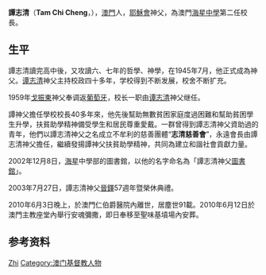 {{Infobox_Person
| name         = 譚志清<br />Tam Chi Cheng
| image        = 
| caption      = [[耶穌會|耶穌會]][[神父|神父]]
| full name    = 
| Sex          =  男
|birth_place= {{CHN}}
|birth_date= 1919年
|death_date= 2010年
|death_place= {{MACAU}}
| year            = [[91歲|91歲]]
| nationality     = 
| company         = 
}}
'''譚志清'''（'''Tam Chi Cheng'''，{{bd|1919年||2010年|}}），[[澳門|澳門]]人，[[耶穌會|耶穌會]]神父，為澳門[[海星中學|海星中學]]第二任校長。

== 生平 ==
譚志清讀完高中後，又攻讀六、七年的哲學、神學，在1945年7月，他正式成為神父。[[谭志清|谭志清]]神父主持校政四十多年，学校得到不断发展，校舍不断扩充。

1959年[[戈振東|戈振東]]神父奉调返[[葡萄牙|葡萄牙]]，校长一职由[[谭志清|谭志清]]神父继任。

譚神父擔任學校校長40多年來，他先後幫助無數貧困家庭度過困難和幫助貧困學生升學，扶貧助學精神備受學生和居民尊重愛戴。一群曾得到譚志清神父資助過的青年，他們以譚志清神父之名成立不牟利的慈善團體“'''志清慈善會'''”，永遠會長由譚志清神父擔任，繼續發揚譚神父扶貧助學精神，共同為建立和諧社會貢獻力量。

2002年12月8日，[[海星|海星]]中學部的圖書錧，以他的名字命名為「譚志清神父[[圖書錧|圖書錧]]」。

2003年7月27日，譚志清神父[[晉鐸|晉鐸]]57週年暨榮休典禮。

2010年6月3日晚上，於澳門仁伯爵醫院內離世，居塵世91載。2010年6月12日於澳門主教座堂內舉行安魂彌撒，即日奉移至聖味基墳場內安葬。

== 参考资料 ==
{{reflist}}

{{Authority control}}
{{DEFAULTSORT:Tan谭}}
[[Category:谭姓|Zhi]]
[[Category:澳门基督教人物|Category:澳门基督教人物]]